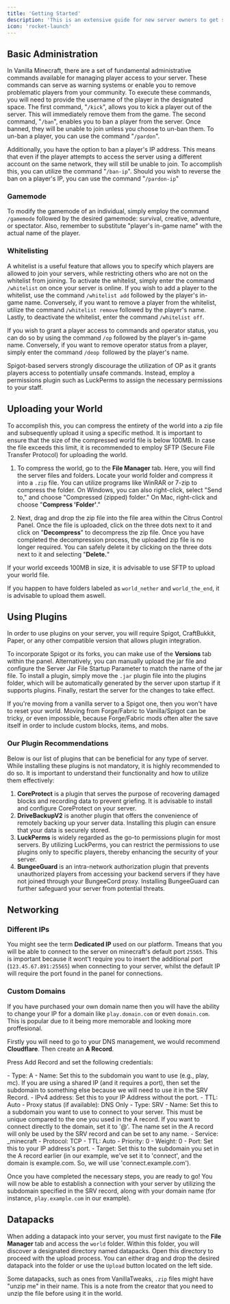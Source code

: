 ```yaml
---
title: 'Getting Started'
description: 'This is an extensive guide for new server owners to get started with their Citrusnode Minecraft Server'
icon: 'rocket-launch'
---
```


## Basic Administration

In Vanilla Minecraft, there are a set of fundamental administrative commands available for managing player access to your server. These commands can serve as warning systems or enable you to remove problematic players from your community. To execute these commands, you will need to provide the username of the player in the designated space. The first command, "`/kick`", allows you to kick a player out of the server. This will immediately remove them from the game. The second command, "`/ban`", enables you to ban a player from the server. Once banned, they will be unable to join unless you choose to un-ban them. To un-ban a player, you can use the command "`/pardon`".

Additionally, you have the option to ban a player's IP address. This means that even if the player attempts to access the server using a different account on the same network, they will still be unable to join. To accomplish this, you can utilize the command "`/ban-ip`". Should you wish to reverse the ban on a player's IP, you can use the command "`/pardon-ip`"

### Gamemode

To modify the gamemode of an individual, simply employ the command `/gamemode` followed by the desired gamemode: survival, creative, adventure, or spectator. Also, remember to substitute "player's in-game name" with the actual name of the player.

### Whitelisting

A whitelist is a useful feature that allows you to specify which players are allowed to join your servers, while restricting others who are not on the whitelist from joining. To activate the whitelist, simply enter the command `/whitelist` on once your server is online. If you wish to add a player to the whitelist, use the command `/whitelist add` followed by the player's in-game name. Conversely, if you want to remove a player from the whitelist, utilize the command `/whitelist remove` followed by the player's name. Lastly, to deactivate the whitelist, enter the command `/whitelist off`.

If you wish to grant a player access to commands and operator status, you can do so by using the command `/op` followed by the player's in-game name. Conversely, if you want to remove operator status from a player, simply enter the command `/deop `followed by the player's name.

<Tip>Spigot-based servers strongly discourage the utilization of OP as it grants players access to potentially unsafe commands. Instead, employ a permissions plugin such as LuckPerms to assign the necessary permissions to your staff.</Tip>

## Uploading your World

To accomplish this, you can compress the entirety of the world into a zip file and subsequently upload it using a specific method. It is important to ensure that the size of the compressed world file is below 100MB. In case the file exceeds this limit, it is recommended to employ SFTP (Secure File Transfer Protocol) for uploading the world.

1. To compress the world, go to the **File Manager** tab. Here, you will find the server files and folders. Locate your world folder and compress it into a `.zip` file. You can utilize programs like WinRAR or 7-zip to compress the folder. On Windows, you can also right-click, select "Send to," and choose "Compressed (zipped) folder." On Mac, right-click and choose "**Compress 'Folder'**."

2. Next, drag and drop the zip file into the file area within the Citrus Control Panel. Once the file is uploaded, click on the three dots next to it and click on "**Decompress**" to decompress the zip file. Once you have completed the decompression process, the uploaded zip file is no longer required. You can safely delete it by clicking on the three dots next to it and selecting "**Delete.**"

If your world exceeds 100MB in size, it is advisable to use SFTP to upload your world file.

If you happen to have folders labeled as `world_nether` and `world_the_end`, it is advisable to upload them aswell.

## Using Plugins

In order to use plugins on your server, you will require Spigot, CraftBukkit, Paper, or any other compatible version that allows plugin integration. 

To incorporate Spigot or its forks, you can make use of the **Versions** tab within the panel. Alternatively, you can manually upload the jar file and configure the Server Jar File Startup Parameter to match the name of the jar file. To install a plugin, simply move the `.jar` plugin file into the plugins folder, which will be automatically generated by the server upon startup if it supports plugins. Finally, restart the server for the changes to take effect.

<Info>If you're moving from a vanilla server to a Spigot one, then you won't have to reset your world. Moving from Forge/Fabric to Vanilla/Spigot can be tricky, or even impossible, because Forge/Fabric mods often alter the save itself in order to include custom blocks, items, and mobs.</Info>

### Our Plugin Recommendations

Below is our list of plugins that can be beneficial for any type of server. While installing these plugins is not mandatory, it is highly recommended to do so. It is important to understand their functionality and how to utilize them effectively:

1. **CoreProtect** is a plugin that serves the purpose of recovering damaged blocks and recording data to prevent griefing. It is advisable to install and configure CoreProtect on your server.
2. **DriveBackupV2** is another plugin that offers the convenience of remotely backing up your server data. Installing this plugin can ensure that your data is securely stored.
3. **LuckPerms** is widely regarded as the go-to permissions plugin for most servers. By utilizing LuckPerms, you can restrict the permissions to use plugins only to specific players, thereby enhancing the security of your server.
4. **BungeeGuard** is an intra-network authorization plugin that prevents unauthorized players from accessing your backend servers if they have not joined through your BungeeCord proxy. Installing BungeeGuard can further safeguard your server from potential threats.

## Networking

### Different IPs

You might see the term **Dedicated IP** used on our platform. Tmeans that you will be able to connect to the server on minecraft's default port `25565`. This is important because it wont't require you to insert the additional port (`123.45.67.891:25565`) when connecting to your server, whilst the default IP will require the port found in the panel for connections.

### Custom Domains

If you have purchased your own domain name then you will have the ability to change your IP for a domain like `play.domain.com` or even `domain.com`. This is popular due to it being more memorable and looking more proffesional. 

Firstly you will need to go to your DNS management, we would recommend **Cloudflare**. Then create an **A Record**.

Press Add Record and set the following credentials:

<Tabs>
  <Tab title="Dedicated IP">
    - Type: A
    - Name: Set this to the subdomain you want to use (e.g., play, mc). If you are using a shared IP (and it requires a port), then set the subdomain to something else because we will need to use it in the SRV Record.
    - IPv4 address: Set this to your IP Address without the port.
    - TTL: Auto
    - Proxy status (if available): DNS Only
  </Tab>
  <Tab title="No Dedicated IP">
    - Type: SRV
    - Name: Set this to a subdomain you want to use to connect to your server. This must be unique compared to the one you used in the A record. If you want to connect directly to the domain, set it to '@'. The name set in the A record will only be used by the SRV record and can be set to any name.
    - Service: _minecraft
    - Protocol: TCP
    - TTL: Auto
    - Priority: 0
    - Weight: 0
    - Port: Set this to your IP address's port.
    - Target: Set this to the subdomain you set in the A record earlier (in our example, we've set it to 'connect', and the domain is example.com. So, we will use 'connect.example.com').
  </Tab>  
</Tabs>

Once you have completed the necessary steps, you are ready to go! You will now be able to establish a connection with your server by utilizing the subdomain specified in the SRV record, along with your domain name (for instance, `play.example.com` in our example).

## Datapacks

When adding a datapack into your server, you must first navigate to the **File Manager** tab and access the `world` folder. Within this folder, you will discover a designated directory named datapacks. Open this directory to proceed with the upload process. You can either drag and drop the desired datapack into the folder or use the `Upload` button located on the left side.

Some datapacks, such as ones from VanillaTweaks, `.zip` files might have "unzip me" in their name. This is a note from the creator that you need to unzip the file before using it in the world.
